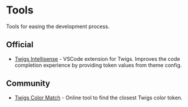 # Tools

Tools for easing the development process.

## Official

- [Twigs Intellisense](https://marketplace.visualstudio.com/items?itemName=SurveySparrow.twigs-intellisense) - VSCode extension for Twigs. Improves the code completion experience by providing token values from theme config.

## Community

- [Twigs Color Match](https://twigs-color-matcher.vercel.app/) - Online tool to find the closest Twigs color token.
